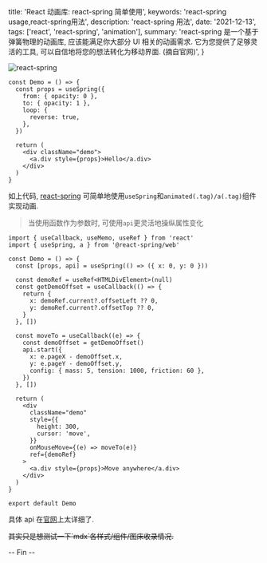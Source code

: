   title: 'React 动画库: react-spring 简单使用',
  keywords: 'react-spring usage,react-spring用法',
  description: 'react-spring 用法',
  date: '2021-12-13',
  tags: ['react', 'react-spring', 'animation'],
  summary:
    'react-spring 是一个基于弹簧物理的动画库, 应该能满足你大部分 UI 相关的动画需求. 它为您提供了足够灵活的工具, 可以自信地将您的想法转化为移动界面. (摘自官网)',
}


<Img
  src="/weibo/mw2000/6708d6c2gy1gxd5rrus5lj20r80dywic.jpg"
  alt="react-spring"
  width={980}
  height={502}
/>

<Demo1 />

```tsx
const Demo = () => {
  const props = useSpring({
    from: { opacity: 0 },
    to: { opacity: 1 },
    loop: {
      reverse: true,
    },
  })

  return (
    <div className="demo">
      <a.div style={props}>Hello</a.div>
    </div>
  )
}
```

如上代码, [react-spring](https://react-spring.io) 可简单地使用`useSpring`和`animated(.tag)/a(.tag)`组件实现动画.

> 当使用函数作为参数时, 可使用`api`更灵活地操纵属性变化

```tsx
import { useCallback, useMemo, useRef } from 'react'
import { useSpring, a } from '@react-spring/web'

const Demo = () => {
  const [props, api] = useSpring(() => ({ x: 0, y: 0 }))

  const demoRef = useRef<HTMLDivElement>(null)
  const getDemoOffset = useCallback(() => {
    return {
      x: demoRef.current?.offsetLeft ?? 0,
      y: demoRef.current?.offsetTop ?? 0,
    }
  }, [])

  const moveTo = useCallback((e) => {
    const demoOffset = getDemoOffset()
    api.start({
      x: e.pageX - demoOffset.x,
      y: e.pageY - demoOffset.y,
      config: { mass: 5, tension: 1000, friction: 60 },
    })
  }, [])

  return (
    <div
      className="demo"
      style={{
        height: 300,
        cursor: 'move',
      }}
      onMouseMove={(e) => moveTo(e)}
      ref={demoRef}
    >
      <a.div style={props}>Move anywhere</a.div>
    </div>
  )
}

export default Demo
```

<Demo2 />

具体 api 在[官网](https://react-spring.io/basics)上太详细了.

<p>
  <del>其实只是想测试一下`mdx`各样式/组件/图床收录情况.</del>
</p>

-- Fin --

